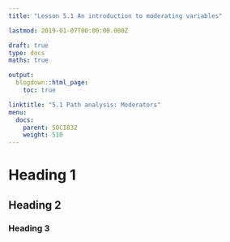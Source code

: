 ```yaml
---
title: "Lesson 5.1 An introduction to moderating variables"

lastmod: 2019-01-07T00:00:00.000Z

draft: true
type: docs
maths: true

output:
  blogdown::html_page:
    toc: true

linktitle: "5.1 Path analysis: Moderators"
menu:
  docs:
    parent: SOCI832
    weight: 510
---
```


# Heading 1

## Heading 2

### Heading 3